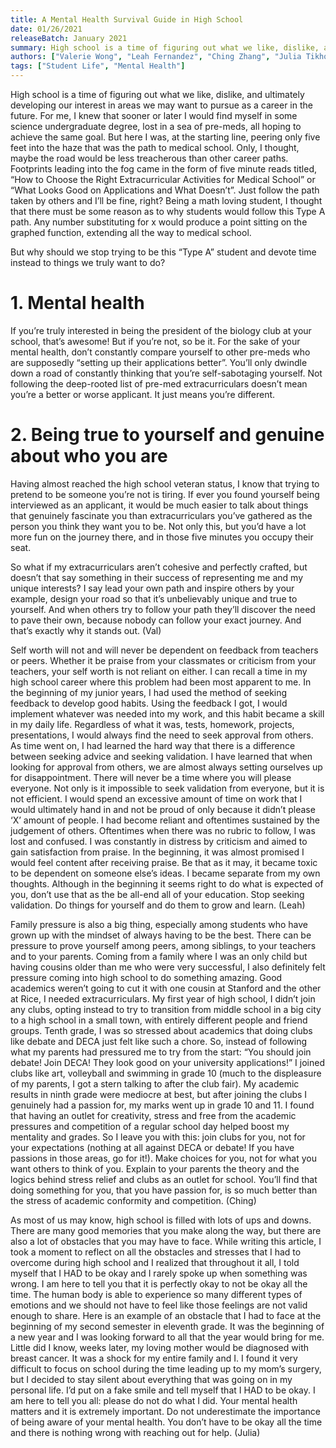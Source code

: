 ```yaml
---
title: A Mental Health Survival Guide in High School
date: 01/26/2021
releaseBatch: January 2021
summary: High school is a time of figuring out what we like, dislike, and ultimately developing our interest in areas we may want to pursue as a career in the future. But why should we devote time instead to things we truly want to do?
authors: ["Valerie Wong", "Leah Fernandez", "Ching Zhang", "Julia Tikhonov"]
tags: ["Student Life", "Mental Health"]
---
```

<div>
	<p>High school is a time of figuring out what we like, dislike, and ultimately developing our interest in areas we may want to pursue as a career in the future.
    For me, I knew that sooner or later I would find myself in some science undergraduate degree, lost in a sea of pre-meds, all hoping to achieve the same goal.
    But here I was, at the starting line, peering only five feet into the haze that was the path to medical school.
    Only, I thought, maybe the road would be less treacherous than other career paths.
    Footprints leading into the fog came in the form of five minute reads titled, “How to Choose the Right Extracurricular Activities for Medical School” or “What Looks Good on Applications and What Doesn’t”.
    Just follow the path taken by others and I’ll be fine, right?
    Being a math loving student, I thought that there must be some reason as to why students would follow this Type A path.
    Any number substituting for x would produce a point sitting on the graphed function, extending all the way to medical school.</p>
	<p>But why should we stop trying to be this “Type A” student and devote time instead to things we truly want to do?</p>
	<h1>1. Mental health</h1>
    <p>If you’re truly interested in being the president of the biology club at your school, that’s awesome!
			But if you’re not, so be it.
			For the sake of your mental health, don’t constantly compare yourself to other pre-meds who are supposedly “setting up their applications better”.
			You’ll only dwindle down a road of constantly thinking that you’re self-sabotaging yourself.
			Not following the deep-rooted list of pre-med extracurriculars doesn’t mean you’re a better or worse applicant.
			It just means you’re different.</p>
	<h1>2. Being true to yourself and genuine about who you are</h1>
		<p>Having almost reached the high school veteran status, I know that trying to pretend to be someone you’re not is tiring.
			If ever you found yourself being interviewed as an applicant, it would be much easier to talk about things that genuinely fascinate you than extracurriculars you’ve gathered as the person you think they want you to be.
			Not only this, but you’d have a lot more fun on the journey there, and in those five minutes you occupy their seat.</p>
		<p>So what if my extracurriculars aren’t cohesive and perfectly crafted, but doesn’t that say something in their success of representing me and my unique interests?
			I say lead your own path and inspire others by your example, design your road so that it’s unbelievably unique and true to yourself.
			And when others try to follow your path they’ll discover the need to pave their own, because nobody can follow your exact journey.
			And that’s exactly why it stands out. (Val)</p>
		<p>Self worth will not and will never be dependent on feedback from teachers or peers.
			Whether it be praise from your classmates or criticism from your teachers, your self worth is not reliant on either.
			I can recall a time in my high school career where this problem had been most apparent to me.
			In the beginning of my junior years, I had used the method of seeking feedback to develop good habits.
			Using the feedback I got, I would implement whatever was needed into my work, and this habit became a skill in my daily life.
			Regardless of what it was, tests, homework, projects, presentations, I would always find the need to seek approval from others.
			As time went on, I had learned the hard way that there is a difference between seeking advice and seeking validation.
			I have learned that when looking for approval from others, we are almost always setting ourselves up for disappointment.
			There will never be a time where you will please everyone.
			Not only is it impossible to seek validation from everyone, but it is not efficient.
			I would spend an excessive amount of time on work that I would ultimately hand in and not be proud of only because it didn’t please ‘X’ amount of people.
			I had become reliant and oftentimes sustained by the judgement of others.
			Oftentimes when there was no rubric to follow, I was lost and confused.
			I was constantly in distress by criticism and aimed to gain satisfaction from praise.
			In the beginning, it was almost promised I would feel content after receiving praise.
			Be that as it may, it became toxic to be dependent on someone else’s ideas.
			I became separate from my own thoughts.
			Although in the beginning it seems right to do what is expected of you, don’t use that as the be all-end all of your education.
			Stop seeking validation.
			Do things for yourself and do them to grow and learn. (Leah)</p>
		<p>Family pressure is also a big thing, especially among students who have grown up with the mindset of always having to be the best.
			There can be pressure to prove yourself among peers, among siblings, to your teachers and to your parents.
			Coming from a family where I was an only child but having cousins older than me who were very successful, I also definitely felt pressure coming into high school to do something amazing.
			Good academics weren’t going to cut it with one cousin at Stanford and the other at Rice, I needed extracurriculars.
			My first year of high school, I didn’t join any clubs, opting instead to try to transition from middle school in a big city to a high school in a small town, with entirely different people and friend groups.
			Tenth grade, I was so stressed about academics that doing clubs like debate and DECA just felt like such a chore.
			So, instead of following what my parents had pressured me to try from the start: “You should join debate! Join DECA! They look good on your university applications!” I joined clubs like art, volleyball and swimming in grade 10 (much to the displeasure of my parents, I got a stern talking to after the club fair).
			My academic results in ninth grade were mediocre at best, but after joining the clubs I genuinely had a passion for, my marks went up in grade 10 and 11.
			I found that having an outlet for creativity, stress and free from the academic pressures and competition of a regular school day helped boost my mentality and grades.
			So I leave you with this: join clubs for you, not for your expectations (nothing at all against DECA or debate! If you have passions in those areas, go for it!).
			Make choices for you, not for what you want others to think of you.
			Explain to your parents the theory and the logics behind stress relief and clubs as an outlet for school.
			You’ll find that doing something for you, that you have passion for, is so much better than the stress of academic conformity and competition. (Ching)</p>
		<p>As most of us may know, high school is filled with lots of ups and downs.
			There are many good memories that you make along the way, but there are also a lot of obstacles that you may have to face.
			While writing this article, I took a moment to reflect on all the obstacles and stresses that I had to overcome during high school and I realized that throughout it all, I told myself that I HAD to be okay and I rarely spoke up when something was wrong.
			I am here to tell you that it is perfectly okay to not be okay all the time.
			The human body is able to experience so many different types of emotions and we should not have to feel like those feelings are not valid enough to share.
			Here is an example of an obstacle that I had to face at the beginning of my second semester in eleventh grade.
			It was the beginning of a new year and I was looking forward to all that the year would bring for me.
			Little did I know, weeks later, my loving mother would be diagnosed with breast cancer.
			It was a shock for my entire family and I.
			I found it very difficult to focus on school during the time leading up to my mom’s surgery, but I decided to stay silent about everything that was going on in my personal life.
			I’d put on a fake smile and tell myself that I HAD to be okay.
			I am here to tell you all: please do not do what I did.
			Your mental health matters and it is extremely important.
			Do not underestimate the importance of being aware of your mental health.
			You don’t have to be okay all the time and there is nothing wrong with reaching out for help. (Julia)</p>
</div>

